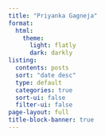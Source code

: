 ```yaml
---
title: "Priyanka Gagneja"
format:
  html:
    theme:
      light: flatly
      dark: darkly
listing:
  contents: posts
  sort: "date desc"
  type: default
  categories: true
  sort-ui: false
  filter-ui: false
page-layout: full
title-block-banner: true
---
```

